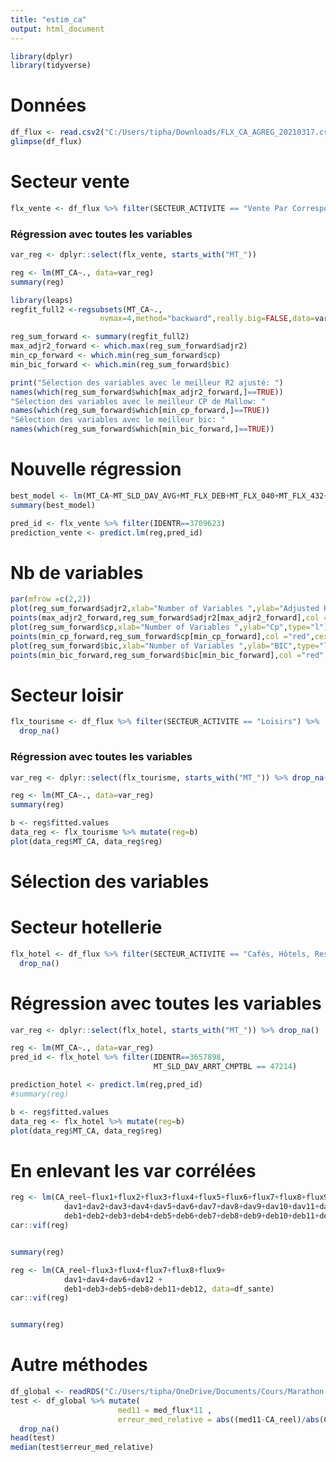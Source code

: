 ---
title: "estim_ca"
output: html_document
---

```{r, include = FALSE}
library(dplyr)
library(tidyverse)
```

# Données

```{r, include = TRUE}
df_flux <- read.csv2("C:/Users/tipha/Downloads/FLX_CA_AGREG_20210317.csv")
glimpse(df_flux)
```

# Secteur vente

```{r, include = TRUE}
flx_vente <- df_flux %>% filter(SECTEUR_ACTIVITE == "Vente Par Correspondance")
```

### Régression avec toutes les variables

```{r, include=TRUE}
var_reg <- dplyr::select(flx_vente, starts_with("MT_"))

reg <- lm(MT_CA~., data=var_reg)
summary(reg)
```

```{r, include = TRUE}
library(leaps)
regfit_full2 <-regsubsets(MT_CA~.,
                    nvmax=4,method="backward",really.big=FALSE,data=var_reg)

reg_sum_forward <- summary(regfit_full2)
max_adjr2_forward <- which.max(reg_sum_forward$adjr2)
min_cp_forward <- which.min(reg_sum_forward$cp)
min_bic_forward <- which.min(reg_sum_forward$bic)

print("Sélection des variables avec le meilleur R2 ajusté: ")
names(which(reg_sum_forward$which[max_adjr2_forward,]==TRUE))
"Sélection des variables avec le meilleur CP de Mallow: "
names(which(reg_sum_forward$which[min_cp_forward,]==TRUE))
"Sélection des variables avec le meilleur bic: "
names(which(reg_sum_forward$which[min_bic_forward,]==TRUE))
```
# Nouvelle régression

```{r, include = TRUE}
best_model <- lm(MT_CA~MT_SLD_DAV_AVG+MT_FLX_DEB+MT_FLX_040+MT_FLX_432+MT_FLX_602, data=var_reg)
summary(best_model)
```

```{r, include = TRUE}
pred_id <- flx_vente %>% filter(IDENTR==3709623)
prediction_vente <- predict.lm(reg,pred_id)
```



# Nb de variables 

```{r, include = TRUE}
par(mfrow =c(2,2))
plot(reg_sum_forward$adjr2,xlab="Number of Variables ",ylab="Adjusted RSq",type="l")
points(max_adjr2_forward,reg_sum_forward$adjr2[max_adjr2_forward],col ="red",cex =2, pch =20)
plot(reg_sum_forward$cp,xlab="Number of Variables ",ylab="Cp",type="l")
points(min_cp_forward,reg_sum_forward$cp[min_cp_forward],col ="red",cex =2, pch =20)
plot(reg_sum_forward$bic,xlab="Number of Variables ",ylab="BIC",type="l")
points(min_bic_forward,reg_sum_forward$bic[min_bic_forward],col ="red",cex =2, pch =20)
```


# Secteur loisir

```{r, include = TRUE}
flx_tourisme <- df_flux %>% filter(SECTEUR_ACTIVITE == "Loisirs") %>%
  drop_na()
```

### Régression avec toutes les variables

```{r, include=TRUE}
var_reg <- dplyr::select(flx_tourisme, starts_with("MT_")) %>% drop_na()

reg <- lm(MT_CA~., data=var_reg)
summary(reg)
```
```{r, include= TRUE}
b <- reg$fitted.values
data_reg <- flx_tourisme %>% mutate(reg=b)
plot(data_reg$MT_CA, data_reg$reg)
```



# Sélection des variables


# Secteur hotellerie
```{r, include = TRUE}
flx_hotel <- df_flux %>% filter(SECTEUR_ACTIVITE == "Cafés, Hôtels, Restaurants") %>%
  drop_na()
```

# Régression avec toutes les variables

```{r, include=TRUE}
var_reg <- dplyr::select(flx_hotel, starts_with("MT_")) %>% drop_na()

reg <- lm(MT_CA~., data=var_reg)
pred_id <- flx_hotel %>% filter(IDENTR==3657898,
                                MT_SLD_DAV_ARRT_CMPTBL == 47214)

prediction_hotel <- predict.lm(reg,pred_id)
#summary(reg)

```

```{r, include= TRUE}
b <- reg$fitted.values
data_reg <- flx_hotel %>% mutate(reg=b)
plot(data_reg$MT_CA, data_reg$reg)
```


# En enlevant les var corrélées

```{r, include = TRUE}
reg <- lm(CA_reel~flux1+flux2+flux3+flux4+flux5+flux6+flux7+flux8+flux9+flux10+flux11+flux12+
            dav1+dav2+dav3+dav4+dav5+dav6+dav7+dav8+dav9+dav10+dav11+dav12 +
            deb1+deb2+deb3+deb4+deb5+deb6+deb7+deb8+deb9+deb10+deb11+deb12, data=df_sante)
car::vif(reg)


summary(reg)
```

```{r, include = TRUE}
reg <- lm(CA_reel~flux3+flux4+flux7+flux8+flux9+
            dav1+dav4+dav6+dav12 +
            deb1+deb3+deb5+deb8+deb11+deb12, data=df_sante)
car::vif(reg)


summary(reg)
```

# Autre méthodes 

```{r, include = TRUE}
df_global <- readRDS("C:/Users/tipha/OneDrive/Documents/Cours/Marathon du web/df_final.RDS")
test <- df_global %>% mutate( 
                        med11 = med_flux*11 ,
                        erreur_med_relative = abs((med11-CA_reel)/abs(CA_reel))*100) %>%
  drop_na()
head(test)
median(test$erreur_med_relative)
```

